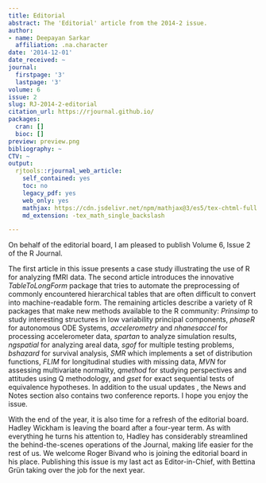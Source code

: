 ```yaml
---
title: Editorial
abstract: The 'Editorial' article from the 2014-2 issue.
author:
- name: Deepayan Sarkar
  affiliation: .na.character
date: '2014-12-01'
date_received: ~
journal:
  firstpage: '3'
  lastpage: '3'
volume: 6
issue: 2
slug: RJ-2014-2-editorial
citation_url: https://rjournal.github.io/
packages:
  cran: []
  bioc: []
preview: preview.png
bibliography: ~
CTV: ~
output:
  rjtools::rjournal_web_article:
    self_contained: yes
    toc: no
    legacy_pdf: yes
    web_only: yes
    mathjax: https://cdn.jsdelivr.net/npm/mathjax@3/es5/tex-chtml-full.js
    md_extension: -tex_math_single_backslash

---
```


::: article
On behalf of the editorial board, I am pleased to publish Volume 6,
Issue 2 of the R Journal.

The first article in this issue presents a case study illustrating the
use of R for analyzing fMRI data. The second article introduces the
innovative *TableToLongForm* package that tries to automate the
preprocessing of commonly encountered hierarchical tables that are often
difficult to convert into machine-readable form. The remaining articles
describe a variety of R packages that make new methods available to the
R community: *Prinsimp* to study interesting structures in low
variability principal components, *phaseR* for autonomous ODE Systems,
*accelerometry* and *nhanesaccel* for processing accelerometer data,
*spartan* to analyze simulation results, *ngspatial* for analyzing areal
data, *sgof* for multiple testing problems, *bshazard* for survival
analysis, *SMR* which implements a set of distribution functions, *FLIM*
for longitudinal studies with missing data, *MVN* for assessing
multivariate normality, *qmethod* for studying perspectives and
attitudes using Q methodology, and *gset* for exact sequential tests of
equivalence hypotheses. In addition to the usual updates , the News and
Notes section also contains two conference reports. I hope you enjoy the
issue.

With the end of the year, it is also time for a refresh of the editorial
board. Hadley Wickham is leaving the board after a four-year term. As
with everything he turns his attention to, Hadley has considerably
streamlined the behind-the-scenes operations of the Journal, making life
easier for the rest of us. We welcome Roger Bivand who is joining the
editorial board in his place. Publishing this issue is my last act as
Editor-in-Chief, with Bettina Grün taking over the job for the next
year.

\
:::
